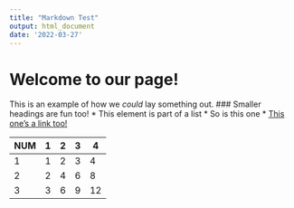 ```yaml
---
title: "Markdown Test"
output: html_document
date: '2022-03-27'
---
```


# Welcome to our page!
This is an example of how we *could* lay something out.
### Smaller headings are fun too!
* This element is part of a list
* So is this one
* [This one's a link too!](https://http.cat/200)

| NUM | 1 | 2 | 3 | 4  |
|-----|---|---|---|----|
| 1   | 1 | 2 | 3 | 4  |
| 2   | 2 | 4 | 6 | 8  |
| 3   | 3 | 6 | 9 | 12 |
